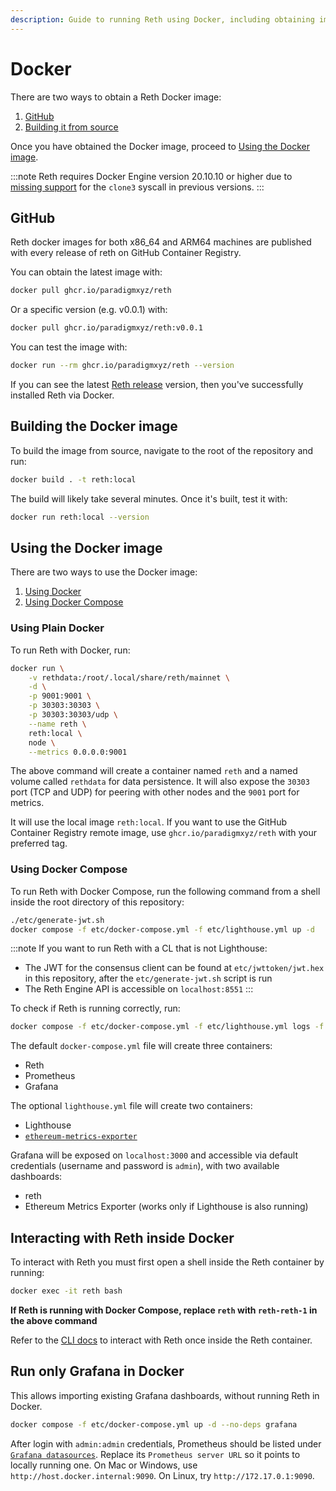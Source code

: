 ```yaml
---
description: Guide to running Reth using Docker, including obtaining images from GitHub or building locally, using Docker Compose.
---
```


# Docker

There are two ways to obtain a Reth Docker image:

1. [GitHub](#github)
2. [Building it from source](#building-the-docker-image)

Once you have obtained the Docker image, proceed to [Using the Docker
image](#using-the-docker-image).

:::note
Reth requires Docker Engine version 20.10.10 or higher due to [missing support](https://docs.docker.com/engine/release-notes/20.10/#201010) for the `clone3` syscall in previous versions.
:::

## GitHub

Reth docker images for both x86_64 and ARM64 machines are published with every release of reth on GitHub Container Registry.

You can obtain the latest image with:

```bash
docker pull ghcr.io/paradigmxyz/reth
```

Or a specific version (e.g. v0.0.1) with:

```bash
docker pull ghcr.io/paradigmxyz/reth:v0.0.1
```

You can test the image with:

```bash
docker run --rm ghcr.io/paradigmxyz/reth --version
```

If you can see the latest [Reth release](https://github.com/paradigmxyz/reth/releases) version, then you've successfully installed Reth via Docker.

## Building the Docker image

To build the image from source, navigate to the root of the repository and run:

```bash
docker build . -t reth:local
```

The build will likely take several minutes. Once it's built, test it with:

```bash
docker run reth:local --version
```

## Using the Docker image

There are two ways to use the Docker image:

1. [Using Docker](#using-plain-docker)
2. [Using Docker Compose](#using-docker-compose)

### Using Plain Docker

To run Reth with Docker, run:

```bash
docker run \
    -v rethdata:/root/.local/share/reth/mainnet \
    -d \
    -p 9001:9001 \
    -p 30303:30303 \
    -p 30303:30303/udp \
    --name reth \
    reth:local \
    node \
    --metrics 0.0.0.0:9001
```

The above command will create a container named `reth` and a named volume called `rethdata` for data persistence.
It will also expose the `30303` port (TCP and UDP) for peering with other nodes and the `9001` port for metrics.

It will use the local image `reth:local`. If you want to use the GitHub Container Registry remote image, use `ghcr.io/paradigmxyz/reth` with your preferred tag.

### Using Docker Compose

To run Reth with Docker Compose, run the following command from a shell inside the root directory of this repository:

```bash
./etc/generate-jwt.sh
docker compose -f etc/docker-compose.yml -f etc/lighthouse.yml up -d
```

:::note
If you want to run Reth with a CL that is not Lighthouse:

-   The JWT for the consensus client can be found at `etc/jwttoken/jwt.hex` in this repository, after the `etc/generate-jwt.sh` script is run
-   The Reth Engine API is accessible on `localhost:8551`
    :::

To check if Reth is running correctly, run:

```bash
docker compose -f etc/docker-compose.yml -f etc/lighthouse.yml logs -f reth
```

The default `docker-compose.yml` file will create three containers:

-   Reth
-   Prometheus
-   Grafana

The optional `lighthouse.yml` file will create two containers:

-   Lighthouse
-   [`ethereum-metrics-exporter`](https://github.com/ethpandaops/ethereum-metrics-exporter)

Grafana will be exposed on `localhost:3000` and accessible via default credentials (username and password is `admin`), with two available dashboards:

-   reth
-   Ethereum Metrics Exporter (works only if Lighthouse is also running)

## Interacting with Reth inside Docker

To interact with Reth you must first open a shell inside the Reth container by running:

```bash
docker exec -it reth bash
```

**If Reth is running with Docker Compose, replace `reth` with `reth-reth-1` in the above command**

Refer to the [CLI docs](/cli/reth) to interact with Reth once inside the Reth container.

## Run only Grafana in Docker

This allows importing existing Grafana dashboards, without running Reth in Docker.

```bash
docker compose -f etc/docker-compose.yml up -d --no-deps grafana
```

After login with `admin:admin` credentials, Prometheus should be listed under [`Grafana datasources`](http://localhost:3000/connections/datasources). Replace its `Prometheus server URL` so it points to locally running one. On Mac or Windows, use `http://host.docker.internal:9090`. On Linux, try `http://172.17.0.1:9090`.
